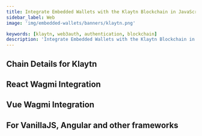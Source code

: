 ```yaml
---
title: Integrate Embedded Wallets with the Klaytn Blockchain in JavaScript
sidebar_label: Web
image: 'img/embedded-wallets/banners/klaytn.png'

keywords: [klaytn, web3auth, authentication, blockchain]
description: 'Integrate Embedded Wallets with the Klaytn Blockchain in JavaScript | Embedded Wallets'
---
```



## Chain Details for Klaytn

<ChainDetailsKlaytn />

## React Wagmi Integration

<ReactWagmiIntegration />

## Vue Wagmi Integration

<VueWagmiIntegration />

## For VanillaJS, Angular and other frameworks

<JsBlockchainMethods />
